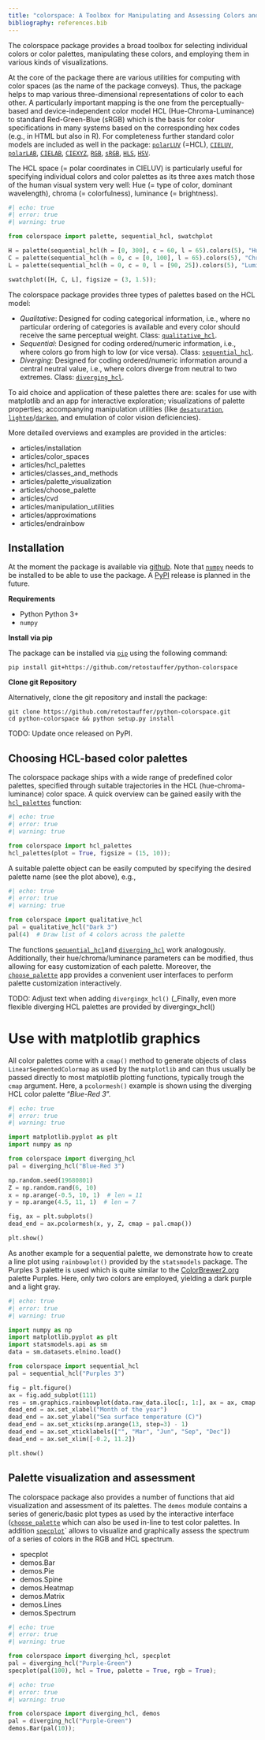 ```yaml
---
title: "colorspace: A Toolbox for Manipulating and Assessing Colors and Palettes"
bibliography: references.bib
---
```


The colorspace package provides a broad toolbox for selecting individual colors
or color palettes, manipulating these colors, and employing them in various
kinds of visualizations.

At the core of the package there are various utilities for computing with color
spaces (as the name of the package conveys). Thus, the package helps to map
various three-dimensional representations of color to each other. A
particularly important mapping is the one from the perceptually-based and
device-independent color model HCL (Hue-Chroma-Luminance) to standard
Red-Green-Blue (sRGB) which is the basis for color specifications in many
systems based on the corresponding hex codes (e.g., in HTML but also in R). For
completeness further standard color models are included as well in the package:
[`polarLUV`](../man/colorspace.colorlib.polarLUV.qmd) (=HCL),
[`CIELUV`](../man/colorspace.colorlib.CIELUV.qmd),
[`polarLAB`](../man/colorspace.colorlib.polarLAB.qmd),
[`CIELAB`](../man/colorspace.colorlib.CIELAB.qmd),
[`CIEXYZ`](../man/colorspace.colorlib.CIEXYZ.qmd),
[`RGB`](../man/colorspace.colorlib.RGB.qmd),
[`sRGB`](../man/colorspace.colorlib.sRGB.qmd),
[`HLS`](../man/colorspace.colorlib.HLS.qmd),
[`HSV`](../man/colorspace.colorlib.HSV.qmd).

The HCL space (= polar coordinates in CIELUV) is particularly useful for
specifying individual colors and color palettes as its three axes match those
of the human visual system very well: Hue (= type of color, dominant
wavelength), chroma (= colorfulness), luminance (= brightness).


```python
#| echo: true
#| error: true
#| warning: true

from colorspace import palette, sequential_hcl, swatchplot

H = palette(sequential_hcl(h = [0, 300], c = 60, l = 65).colors(5), "Hue")
C = palette(sequential_hcl(h = 0, c = [0, 100], l = 65).colors(5), "Chroma")
L = palette(sequential_hcl(h = 0, c = 0, l = [90, 25]).colors(5), "Luminance")

swatchplot([H, C, L], figsize = (3, 1.5));
```


The colorspace package provides three types of palettes based on the HCL model:

* *Qualitative*: Designed for coding categorical information, i.e., where no
  particular ordering of categories is available and every color should receive
  the same perceptual weight.
  Class: [`qualitative_hcl`](../man/colorspace.palettes.qualitative_hcl.qmd).
* *Sequential*: Designed for coding ordered/numeric information, i.e., where
  colors go from high to low (or vice versa).
  Class: [`sequential_hcl`](../man/colorspace.palettes.sequential_hcl.qmd).
* *Diverging*: Designed for coding ordered/numeric information around a central
  neutral value, i.e., where colors diverge from neutral to two extremes.
  Class: [`diverging_hcl`](../man/colorspace.palettes.diverging_hcl.qmd).

To aid choice and application of these palettes there are: scales for use with
matplotlib and an app for interactive exploration; visualizations of palette
properties; accompanying manipulation utilities (like
[`desaturation`](../man/colorspace.CVD.desaturate.qmd),
[`lighten`](../man/colorspace.utils.lighten.qmd)/[`darken`](../man/colorspace.utils.darken.qmd),
and emulation of color vision deficiencies).


More detailed overviews and examples are provided in the articles:

* articles/installation
* articles/color_spaces
* articles/hcl_palettes
* articles/classes_and_methods
* articles/palette_visualization
* articles/choose_palette
* articles/cvd
* articles/manipulation_utilities
* articles/approximations
* articles/endrainbow

## Installation

At the moment the package is available via
[github](https://https://github.com/retostauffer/python-colorspace>).
Note that [`numpy`](https://pypi.org/project/numpy/) needs to be installed to be able to
use the package. A [PyPI](https://pypi.org) release is planned in the future.

**Requirements**

* Python Python 3+
* `numpy`

**Install via pip**

The package can be installed via [`pip`](https://pypi.org/project/pip/) using
the following command:

```
pip install git+https://github.com/retostauffer/python-colorspace
```


**Clone git Repository**

Alternatively, clone the git repository and install the package:

```
git clone https://github.com/retostauffer/python-colorspace.git
cd python-colorspace && python setup.py install
```


TODO: Update once released on PyPI.

## Choosing HCL-based color palettes

The colorspace package ships with a wide range of predefined color palettes,
specified through suitable trajectories in the HCL (hue-chroma-luminance) color
space. A quick overview can be gained easily with the
[`hcl_palettes`](../man/colorspace.hcl_palettes.hcl_palettes.qmd) function:



```python
#| echo: true
#| error: true
#| warning: true

from colorspace import hcl_palettes
hcl_palettes(plot = True, figsize = (15, 10));
```


A suitable palette object can be easily computed by specifying the desired
palette name (see the plot above), e.g.,

```python
#| echo: true
#| error: true
#| warning: true

from colorspace import qualitative_hcl
pal = qualitative_hcl("Dark 3")
pal(4)  # Draw list of 4 colors across the palette
```


The functions [`sequential_hcl`](../man/colorspace.palettes.sequential_hcl.qmd)and
[`diverging_hcl`](../man/colorspace.palettes.diverging_hcl.qmd) work analogously.
Additionally, their hue/chroma/luminance parameters can be modified, thus
allowing for easy customization of each palette. Moreover, the
[`choose_palette`](../man/colorspace.choose_palette.choose_palette.qmd) app
provides a convenient user interfaces to perform palette customization
interactively.

TODO: Adjust text when adding `divergingx_hcl()` (_Finally, even more
    flexible diverging HCL palettes are provided by divergingx_hcl()


Use with matplotlib graphics
============================

All color palettes come with a `cmap()` method to generate objects
of class `LinearSegmentedColormap` as used by the `matplotlib` and can
thus usually be passed directly to most matplotlib plotting functions, typically
trough the `cmap` argument. Here, a `pcolormesh()` example is shown using
the diverging HCL color palette "*Blue-Red 3*".

```python
#| echo: true
#| error: true
#| warning: true

import matplotlib.pyplot as plt
import numpy as np

from colorspace import diverging_hcl
pal = diverging_hcl("Blue-Red 3")

np.random.seed(19680801)
Z = np.random.rand(6, 10)
x = np.arange(-0.5, 10, 1)  # len = 11
y = np.arange(4.5, 11, 1)  # len = 7

fig, ax = plt.subplots()
dead_end = ax.pcolormesh(x, y, Z, cmap = pal.cmap())

plt.show()
```


As another example for a sequential palette, we demonstrate how to create a
line plot using `rainbowplot()` provided by the `statsmodels` package.
The Purples 3 palette is used which is quite similar to the
[ColorBrewer2.org](https://colorbrewer2.org/) palette Purples.
Here, only two colors are employed, yielding a dark purple and a light gray.


```python
#| echo: true
#| error: true
#| warning: true

import numpy as np
import matplotlib.pyplot as plt
import statsmodels.api as sm
data = sm.datasets.elnino.load()

from colorspace import sequential_hcl
pal = sequential_hcl("Purples 3")

fig = plt.figure()
ax = fig.add_subplot(111)
res = sm.graphics.rainbowplot(data.raw_data.iloc[:, 1:], ax = ax, cmap = pal.cmap())
dead_end = ax.set_xlabel("Month of the year")
dead_end = ax.set_ylabel("Sea surface temperature (C)")
dead_end = ax.set_xticks(np.arange(13, step=3) - 1)
dead_end = ax.set_xticklabels(["", "Mar", "Jun", "Sep", "Dec"])
dead_end = ax.set_xlim([-0.2, 11.2])

plt.show()
```


## Palette visualization and assessment

The colorspace package also provides a number of functions that aid
visualization and assessment of its palettes. The `demos` module
contains a series of generic/basic plot types as used by the
interactive interface ([`choose_palette`](../man/colorspace.choose_palette.choose_palette.qmd)
which can also be used in-line to test color palettes.
In addition [`specplot`](../man/colorspace.specplot.specplot.qmd)` allows to visualize and
graphically assess the spectrum of a series of colors in the RGB and HCL spectrum.


* specplot
* demos.Bar
* demos.Pie
* demos.Spine
* demos.Heatmap
* demos.Matrix
* demos.Lines
* demos.Spectrum



```python
#| echo: true
#| error: true
#| warning: true

from colorspace import diverging_hcl, specplot
pal = diverging_hcl("Purple-Green")
specplot(pal(100), hcl = True, palette = True, rgb = True);
```


```python
#| echo: true
#| error: true
#| warning: true

from colorspace import diverging_hcl, demos
pal = diverging_hcl("Purple-Green")
demos.Bar(pal(10));
```







